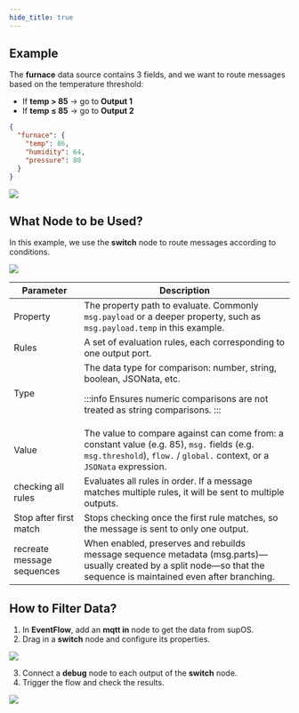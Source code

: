 ```yaml
---
hide_title: true
---
```


## Example

The **furnace** data source contains 3 fields, and we want to route messages based on the temperature threshold:

- If **temp > 85** → go to **Output 1**
- If **temp ≤ 85** → go to **Output 2**

```json
{
  "furnace": {
    "temp": 86,
    "humidity": 64,
    "pressure": 80
  }
}
```

<img width={650} src="http://communityimage2.oss-cn-hangzhou.aliyuncs.com/132.png" />


## What Node to be Used?
In this example, we use the **switch** node to route messages according to conditions.

<img width={300} src="http://communityimage2.oss-cn-hangzhou.aliyuncs.com/133.png" />

<table>
  <thead>
    <tr>
      <th>Parameter</th>
      <th>Description</th>
    </tr>
  </thead>
  <tbody>
    <tr>
      <td>Property</td>
      <td>
        The property path to evaluate. Commonly <code>msg.payload</code> or a deeper property,
        such as <code>msg.payload.temp</code> in this example.
      </td>
    </tr>
    <tr>
      <td>Rules</td>
      <td>
        A set of evaluation rules, each corresponding to one output port.
      </td>
    </tr>
    <tr>
      <td>Type</td>
      <td>
        The data type for comparison: number, string, boolean, JSONata, etc.

:::info
Ensures numeric comparisons are not treated as string comparisons.
:::
      </td>
    </tr>
    <tr>
      <td>Value</td>
      <td>
        The value to compare against can come from: a constant value (e.g. 85),
        <code>msg.</code> fields (e.g. <code>msg.threshold</code>),
        <code>flow.</code> / <code>global.</code> context,
        or a <code>JSONata</code> expression.
      </td>
    </tr>
        <tr>
      <td>checking all rules</td>
      <td>
        Evaluates all rules in order. If a message matches multiple rules, it will be sent to multiple outputs.
      </td>
    </tr>
    <tr>
      <td>Stop after first match</td>
      <td>
        Stops checking once the first rule matches, so the message is sent to only one output.
      </td>
    </tr>
    <tr>
      <td>recreate message sequences</td>
      <td>
       When enabled, preserves and rebuilds message sequence metadata (msg.parts)—usually created by a split node—so that the sequence is maintained even after branching.
      </td>
    </tr>
  </tbody>
</table>

## How to Filter Data?

1. In **EventFlow**, add an **mqtt in** node to get the data from supOS.
2. Drag in a **switch** node and configure its properties.

<img width={550} src="http://communityimage2.oss-cn-hangzhou.aliyuncs.com/134.png" />

3. Connect a **debug** node to each output of the **switch** node.
4. Trigger the flow and check the results.

<img width={550} src="http://communityimage2.oss-cn-hangzhou.aliyuncs.com/135.png" />
